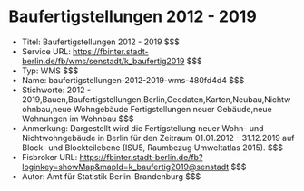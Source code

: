 # Baufertigstellungen 2012 - 2019
- Titel: Baufertigstellungen 2012 - 2019 $$$
- Service URL: https://fbinter.stadt-berlin.de/fb/wms/senstadt/k_baufertig2019 $$$
- Typ: WMS $$$
- Name: baufertigstellungen-2012-2019-wms-480fd4d4 $$$
- Stichworte: 2012 - 2019,Bauen,Baufertigstellungen,Berlin,Geodaten,Karten,Neubau,Nichtwohnbau,neue Wohngebäude Fertigstellungen neuer Gebäude,neue Wohnungen im Wohnbau $$$
- Anmerkung: Dargestellt wird die Fertigstellung neuer Wohn- und Nichtwohngebäude in Berlin für den Zeitraum 01.01.2012 - 31.12.2019 auf Block- und Blockteilebene (ISU5, Raumbezug Umweltatlas 2015). $$$
- Fisbroker URL: https://fbinter.stadt-berlin.de/fb?loginkey=showMap&mapId=k_baufertig2019@senstadt $$$
- Autor: Amt für Statistik Berlin-Brandenburg $$$
